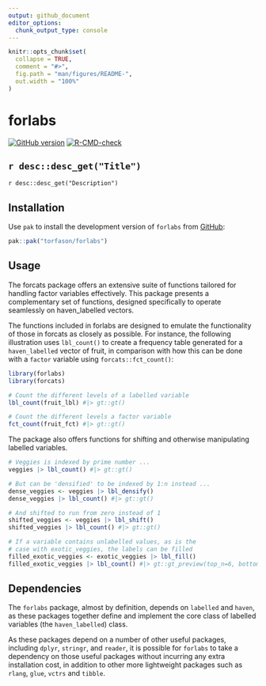 ```yaml
---
output: github_document
editor_options: 
  chunk_output_type: console
---
```


<!-- README.md is generated from README.Rmd. Please edit that file -->

```r
knitr::opts_chunk$set(
  collapse = TRUE,
  comment = "#>",
  fig.path = "man/figures/README-",
  out.width = "100%"
)
```

# forlabs

<!-- badges: start -->
[![GitHub version](https://img.shields.io/badge/Git-`r desc::desc_get_version() `-success)](https://github.com/torfason/zmisc)
[![R-CMD-check](https://github.com/torfason/forlabs/actions/workflows/R-CMD-check.yaml/badge.svg)](https://github.com/torfason/forlabs/actions/workflows/R-CMD-check.yaml)
<!-- badges: end -->

## `r desc::desc_get("Title")`

`r desc::desc_get("Description")`

## Installation

Use `pak` to install the development version of `forlabs` from
[GitHub](https://github.com/torfason/forlabs):

```r
pak::pak("torfason/forlabs")
```

## Usage

The forcats package offers an extensive suite of functions tailored for handling
factor variables effectively. This package presents a complementary set of
functions, designed specifically to operate seamlessly on haven_labelled
vectors.

The functions included in forlabs are designed to emulate the functionality of
those in forcats as closely as possible. For instance, the following
illustration uses `lbl_count()` to create a frequency table generated for a
`haven_labelled` vector of fruit, in comparison with how this can be done
with a `factor` variable using `forcats::fct_count()`:

```r
library(forlabs)
library(forcats)

# Count the different levels of a labelled variable
lbl_count(fruit_lbl) #|> gt::gt()

# Count the different levels a factor variable
fct_count(fruit_fct) #|> gt::gt()
```

The package also offers functions for shifting and otherwise manipulating
labelled variables.

```r
# Veggies is indexed by prime number ...
veggies |> lbl_count() #|> gt::gt()
```

```r
# But can be 'densified' to be indexed by 1:n instead ...
dense_veggies <- veggies |> lbl_densify()
dense_veggies |> lbl_count() #|> gt::gt()
```

```r
# And shifted to run from zero instead of 1
shifted_veggies <- veggies |> lbl_shift()
shifted_veggies |> lbl_count() #|> gt::gt()  
```

```r
# If a variable contains unlabelled values, as is the
# case with exotic_veggies, the labels can be filled
filled_exotic_veggies <- exotic_veggies |> lbl_fill()
filled_exotic_veggies |> lbl_count() #|> gt::gt_preview(top_n=6, bottom_n=2)
```

## Dependencies

The `forlabs` package, almost by definition, depends on `labelled` and `haven`,
as these packages together define and implement the core class of labelled
variables (the `haven_labelled`) class.

As these packages depend on a number of other useful packages, including
`dplyr`, `stringr`, and `reader`, it is possible for `forlabs` to take a
dependency on those useful packages without incurring any extra installation
cost, in addition to other more lightweight packages such as `rlang`, `glue`,
`vctrs` and `tibble`.
